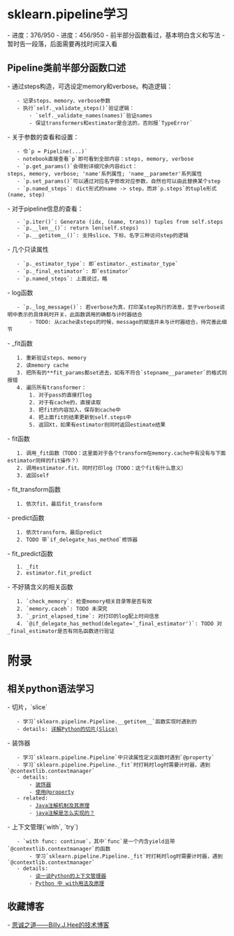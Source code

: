 = sklearn.pipeline学习 =
- 进度：376/950
- 进度：456/950
- 前半部分函数看过，基本明白含义和写法
- 暂时告一段落，后面需要再找时间深入看

== Pipeline类前半部分函数口述 ==
- 通过steps构造，可选设定memory和verbose。构造逻辑：
    - 记录steps、memory、verbose参数
    - 执行`self._validate_steps()`验证逻辑：
        - `self._validate_names(names)`验证names
        - 保证transformers和estimator是合法的，否则报`TypeError`
- 关于参数的查看和设置：
    - 令`p = Pipeline(...)`
    - notebook直接查看`p`即可看到全部内容：steps, memory, verbose
    - `p.get_params()`会得到详细冗余内容dict：steps, memory, verbose; 'name'系列属性; 'name__parameter'系列属性
    - `p.set_params()`可以通过对应名字修改对应参数，自然也可以由此替换某个step
    - `p.named_steps`: dict形式的name -> step，而非`p.steps`的tuple形式(name, step)
- 对于pipeline信息的查看：
    - `p.iter()`: Generate (idx, (name, trans)) tuples from self.steps
    - `p.__len__()`: return len(self.steps)
    - `p.__getitem__()`: 支持slice、下标、名字三种访问step的逻辑
- 几个只读属性
    - `p._estimator_type`: 即`estimator._estimator_type`
    - `p._final_estimator`: 即`estimator`
    - `p.named_steps`: 上面说过，略
- log函数
    - `p._log_message()`: 若verbose为真，打印某step执行的消息，至于verbose说明中表示的具体耗时开关，此函数调用的确都与计时器结合
        - TODO: 从cache读steps的时候，message的赋值并未与计时器结合，待完善此细节
- _fit函数
    1. 重新验证steps、memory
    2. 读memory cache
    3. 把所有的**fit_params都set进去，如有不符合`stepname__parameter`的格式则报错
    4. 遍历所有transformer：
        1. 对于pass的直接打log
        2. 对于有cache的，直接读取
        3. 把fit的内容加入，保存到cache中
        4. 把上面fit的结果更新到self.steps中
        5. 返回Xt，如果有estimator则同时返回estimate结果
- fit函数
    1. 调用_fit函数（TODO：这里面对于各个transform在memory.cache中有没有与下面estimator同样的fit操作？）
    2. 调用estimator.fit，同时打印log（TODO：这个fit有什么意义）
    3. 返回self
- fit_transform函数
    1. 依次fit，最后fit_transform
- predict函数
    1. 依次transform，最后predict
    2. TODO 带`if_delegate_has_method`修饰器
- fit_predict函数
    1. _fit
    2. estimator.fit_predict
- 不好猜含义的相关函数
    1. `check_memory`: 检查memory相关目录等是否有效
    2. `memory.caceh`: TODO 未深究
    3. `_print_elapsed_time`: 对打印的log配上时间信息
    4. `@if_delegate_has_method(delegate='_final_estimator')`: TODO 对_final_estimator是否有同名函数进行验证

= 附录 =

== 相关python语法学习 ==
- 切片，`slice`
    - 学习`sklearn.pipeline.Pipeline.__getitem__`函数实现时遇到的
    - details: [[https://blog.csdn.net/liuyuan185442111/article/details/47039651|详解Python的切片(Slice)]]
- 装饰器
    - 学习`sklearn.pipeline.Pipeline`中只读属性定义函数时遇到`@property`
    - 学习`sklearn.pipeline.Pipeline._fit`时打耗时log时需要计时器，遇到`@contextlib.contextmanager`
    - details:
        - [[https://www.liaoxuefeng.com/wiki/1016959663602400/1017451662295584|装饰器]]
        - [[https://www.liaoxuefeng.com/wiki/897692888725344/923030547069856|使用@property]]
    - related:
        - [[https://blog.csdn.net/wangyangzhizhou/article/details/51698638|Java注解机制及其原理]]
        - [[https://www.zhihu.com/question/24401191/answer/37601385?utm_source=wechat_session&utm_medium=social&utm_oi=53708763168768|java注解是怎么实现的？]]
- 上下文管理(`with`, `try`)
    - `with func: continue`，其中`func`是一个内含yield且带`@contextlib.contextmanager`的函数
        - 学习`sklearn.pipeline.Pipeline._fit`时打耗时log时需要计时器，遇到`@contextlib.contextmanager`
    - details:
        - [[http://www.bjhee.com/python-context.html|谈一谈Python的上下文管理器]]
        - [[https://blog.csdn.net/u012609509/article/details/72911564|Python 中 with用法及原理]]

== 收藏博客 ==
- [[http://www.bjhee.com/|思诚之道——Billy.J.Hee的技术博客]]
